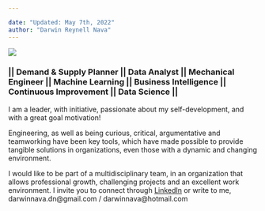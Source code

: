 ```yaml
---

date: "Updated: May 7th, 2022"
author: "Darwin Reynell Nava"
---
```

![](darwin.jpg)


### **|| Demand & Supply Planner || Data Analyst || Mechanical Engineer || Machine Learning || Business Intelligence || Continuous Improvement || Data Science ||**

I am a leader, with initiative, passionate about my self-development, and with a great goal motivation! 

Engineering, as well as being curious, critical, argumentative and teamworking have been key tools, which have made possible to provide tangible solutions in organizations, even those with a dynamic and changing environment.

I would like to be part of a multidisciplinary team, in an organization that allows professional growth, challenging projects and an excellent work environment. I invite you to connect through [LinkedIn](https://www.linkedin.com/in/darwin-reynell-nava-830532119/?locale=en_US) or write to me, darwinnava.dn@gmail.com / darwinnava@hotmail.com






